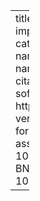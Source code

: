 ---
title: fasttrackpy
abstract: "This is a python implementation of the FastTrack method."
categories:
    - python
    - phonetics
author:
- name:
    family: Fruehwald
    given: Josef
- name:
    family: Barreda
    given: Santiago
citation:
  issued: '2023-11-28'
  type: software
  url: https://fasttrackiverse.github.io/fasttrackpy/
  version: v0.3.0
date: '2023-11-28'
date-format: YYYY
image: assets/fasttrack_logo.png
doi: 10.5281/ZENODO.10212099
params:
  key: BNWT43F9
  notes: 'DOI: 10.5281/ZENODO.10212099'

---
